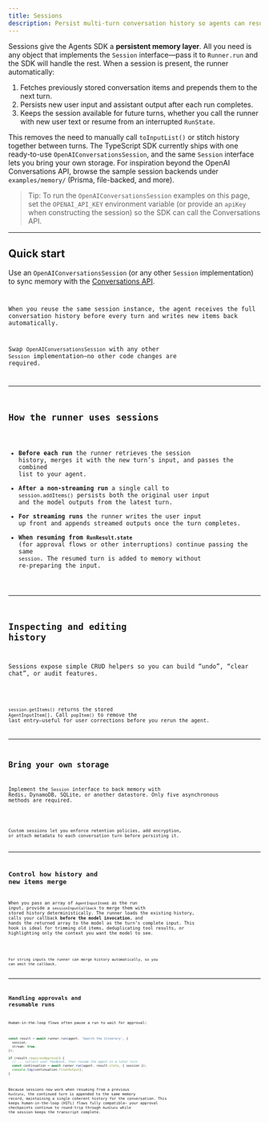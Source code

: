 ```yaml
---
title: Sessions
description: Persist multi-turn conversation history so agents can resume context across runs.
---
```



Sessions give the Agents SDK a **persistent memory layer**. All you need is any
object that implements the `Session` interface—pass it to `Runner.run` and the
SDK will handle the rest. When a session is present, the runner automatically:

1. Fetches previously stored conversation items and prepends them to the next turn.
2. Persists new user input and assistant output after each run completes.
3. Keeps the session available for future turns, whether you call the runner with
   new user text or resume from an interrupted `RunState`.

This removes the need to manually call `toInputList()` or stitch history together
between turns. The TypeScript SDK currently ships with one ready-to-use
`OpenAIConversationsSession`, and the same `Session` interface lets you bring your
own storage. For inspiration beyond the OpenAI Conversations API, browse the
sample session backends under `examples/memory/` (Prisma, file-backed, and more).

> Tip: To run the `OpenAIConversationsSession` examples on this page, set the
> `OPENAI_API_KEY` environment variable (or provide an `apiKey` when constructing
> the session) so the SDK can call the Conversations API.

---

## Quick start

Use an `OpenAIConversationsSession` (or any other `Session` implementation) to sync memory with the
[Conversations API](https://platform.openai.com/docs/api-reference/conversations).

<Code
  lang="typescript"
  code={sessionsQuickstart}
  title="Use the Conversations API as session memory"
/>

When you reuse the same session instance, the agent receives the full conversation
history before every turn and writes new items back automatically.

Swap `OpenAIConversationsSession` with any other `Session` implementation—no other
code changes are required.

---

## How the runner uses sessions

- **Before each run** the runner retrieves the session history, merges it with the
  new turn’s input, and passes the combined list to your agent.
- **After a non-streaming run** a single call to `session.addItems()` persists both
  the original user input and the model outputs from the latest turn.
- **For streaming runs** the runner writes the user input up front and appends
  streamed outputs once the turn completes.
- **When resuming from `RunResult.state`** (for approval flows or other interruptions)
  continue passing the same `session`. The resumed turn is added to memory without
  re-preparing the input.

---

## Inspecting and editing history

Sessions expose simple CRUD helpers so you can build “undo”, “clear chat”, or audit
features.

<Code
  lang="typescript"
  code={manageHistory}
  title="Read and edit stored items"
/>

`session.getItems()` returns the stored `AgentInputItem[]`. Call `popItem()` to
remove the last entry—useful for user corrections before you rerun the agent.

---

## Bring your own storage

Implement the `Session` interface to back memory with Redis, DynamoDB,
SQLite, or another datastore. Only five asynchronous methods are required.

<Code
  lang="typescript"
  code={customSession}
  title="Custom in-memory session implementation"
/>

Custom sessions let you enforce retention policies, add encryption, or attach
metadata to each conversation turn before persisting it.

---

## Control how history and new items merge

When you pass an array of `AgentInputItem`s as the run input, provide a
`sessionInputCallback` to merge them with stored history deterministically.
The runner loads the existing history, calls your callback **before the model
invocation**, and hands the returned array to the model as the turn’s complete
input. This hook is ideal for trimming old items, deduplicating tool results, or
highlighting only the context you want the model to see.

<Code
  lang="typescript"
  code={sessionInputCallback}
  title="Truncate history with sessionInputCallback"
/>

For string inputs the runner can merge history automatically, so you can omit the
callback.

---

## Handling approvals and resumable runs

Human-in-the-loop flows often pause a run to wait for approval:

```typescript
const result = await runner.run(agent, 'Search the itinerary', {
  session,
  stream: true,
});

if (result.requiresApproval) {
  // ... collect user feedback, then resume the agent in a later turn
  const continuation = await runner.run(agent, result.state, { session });
  console.log(continuation.finalOutput);
}
```

Because sessions now work when resuming from a previous `RunState`, the continued
turn is appended to the same memory record, maintaining a single coherent history
for the conversation. This keeps human-in-the-loop (HITL) flows fully compatible—
your approval checkpoints continue to round-trip through `RunState` while the
session keeps the transcript complete.
